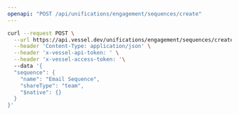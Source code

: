 ```yaml
---
openapi: "POST /api/unifications/engagement/sequences/create"
---
```


<RequestExample>

```bash Request
curl --request POST \
  --url https://api.vessel.dev/unifications/engagement/sequences/create \
  --header 'Content-Type: application/json' \
  --header 'x-vessel-api-token: ' \
  --header 'x-vessel-access-token: '\ 
  --data '{
  "sequence": {
    "name": "Email Sequence",
    "shareType": "team",
    "$native": {}
  }
}'
```

</RequestExample>


      